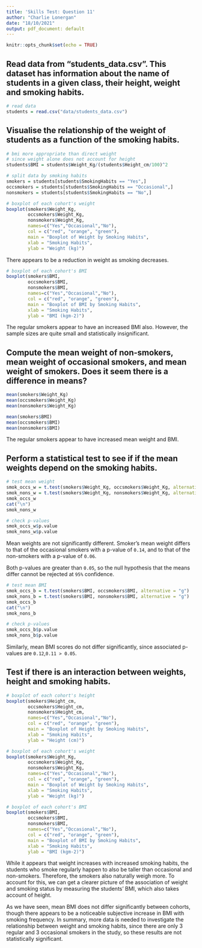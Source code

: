 ```yaml
---
title: 'Skills Test: Question 11'
author: "Charlie Lonergan"
date: "18/10/2021"
output: pdf_document: default
---
```


```r
knitr::opts_chunk$set(echo = TRUE)
```

## Read data from “students_data.csv”. This dataset has information about the name of students in a given class, their height, weight and smoking habits.

```r
# read data
students = read.csv("data/students_data.csv")
```

## Visualise the relationship of the weight of students as a function of the smoking habits.

```r
# bmi more appropriate than direct weight 
# since weight alone does not account for height
students$BMI = students$Weight_Kg/(students$Height_cm/100)^2
```

```r
# split data by smoking habits
smokers = students[students$SmokingHabits == "Yes",]
occsmokers = students[students$SmokingHabits == "Occasional",]
nonsmokers = students[students$SmokingHabits == "No",]
```

```r
# boxplot of each cohort's weight
boxplot(smokers$Weight_Kg, 
        occsmokers$Weight_Kg,
        nonsmokers$Weight_Kg,
        names=c("Yes","Occasional","No"),
        col = c("red", "orange", "green"),
        main = "Boxplot of Weight by Smoking Habits",
        xlab = "Smoking Habits",
        ylab = "Weight (kg)")
```

There appears to be a reduction in weight as smoking decreases.

```r
# boxplot of each cohort's BMI
boxplot(smokers$BMI, 
        occsmokers$BMI,
        nonsmokers$BMI,
        names=c("Yes","Occasional","No"),
        col = c("red", "orange", "green"),
        main = "Boxplot of BMI by Smoking Habits",
        xlab = "Smoking Habits",
        ylab = "BMI (kgm-2)")
```

The regular smokers appear to have an increased BMI also. However, the sample sizes are quite small and statistically insignificant. 

## Compute the mean weight of non-smokers, mean weight of occasional smokers, and mean weight of smokers. Does it seem there is a difference in means?

```r
mean(smokers$Weight_Kg)
mean(occsmokers$Weight_Kg)
mean(nonsmokers$Weight_Kg)
```

```r
mean(smokers$BMI)
mean(occsmokers$BMI)
mean(nonsmokers$BMI)
```

The regular smokers appear to have increased mean weight and BMI.

## Perform a statistical test to see if if the mean weights depend on the smoking habits.

```r
# test mean weight 
smok_occs_w = t.test(smokers$Weight_Kg, occsmokers$Weight_Kg, alternative = "g")
smok_nons_w = t.test(smokers$Weight_Kg, nonsmokers$Weight_Kg, alternative = "g")
smok_occs_w
cat("\n")
smok_nons_w
```

```r
# check p-values
smok_occs_w$p.value
smok_nons_w$p.value
```

Mean weights are not significantly different. Smoker's mean weight differs to that of the occasional smokers with a p-value of `0.14`, and to that of the non-smokers with a p-value of `0.06`.

Both p-values are greater than `0.05`, so the null hypothesis that the means differ cannot be rejected at `95%` confidence. 

```r
# test mean BMI
smok_occs_b = t.test(smokers$BMI, occsmokers$BMI, alternative = "g")
smok_nons_b = t.test(smokers$BMI, nonsmokers$BMI, alternative = "g")
smok_occs_b
cat("\n")
smok_nons_b
```

```r
# check p-values
smok_occs_b$p.value
smok_nons_b$p.value
```

Similarly, mean BMI scores do not differ significantly, since associated p-values are `0.12`,`0.11 > 0.05`.

## Test if there is an interaction between weights, height and smoking habits.

```r
# boxplot of each cohort's height
boxplot(smokers$Height_cm, 
        occsmokers$Height_cm, 
        nonsmokers$Height_cm,
        names=c("Yes","Occasional","No"),
        col = c("red", "orange", "green"),
        main = "Boxplot of Height by Smoking Habits",
        xlab = "Smoking Habits",
        ylab = "Height (cm)")
```

```r
# boxplot of each cohort's weight
boxplot(smokers$Weight_Kg, 
        occsmokers$Weight_Kg,
        nonsmokers$Weight_Kg,
        names=c("Yes","Occasional","No"),
        col = c("red", "orange", "green"),
        main = "Boxplot of Weight by Smoking Habits",
        xlab = "Smoking Habits",
        ylab = "Weight (kg)")
```

```r
# boxplot of each cohort's BMI
boxplot(smokers$BMI, 
        occsmokers$BMI,
        nonsmokers$BMI,
        names=c("Yes","Occasional","No"),
        col = c("red", "orange", "green"),
        main = "Boxplot of BMI by Smoking Habits",
        xlab = "Smoking Habits",
        ylab = "BMI (kgm-2)")
```

While it appears that weight increases with increased smoking habits, the students who smoke regularly happen to also be taller than occasional and non-smokers.
Therefore, the smokers also naturally weigh more.
To account for this, we can get a clearer picture of the association of weight and smoking status by measuring the students' BMI, which also takes account of height.

As we have seen, mean BMI does not differ significantly between cohorts, though there appears to be a noticeable subjective increase in BMI with smoking frequency.
In summary, more data is needed to investigate the relationship between weight and smoking habits, since there are only 3 regular and 3 occasional smokers in the study, so these results are not statistically significant.
